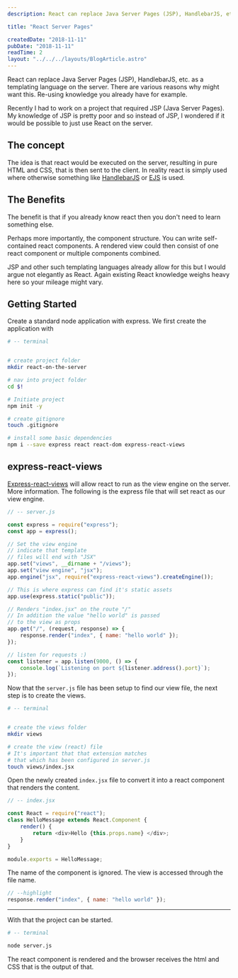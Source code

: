 ```yaml
---
description: React can replace Java Server Pages (JSP), HandlebarJS, etc. as a templating language on the server.

title: "React Server Pages"

createdDate: "2018-11-11"
pubDate: "2018-11-11"
readTime: 2
layout: "../../../layouts/BlogArticle.astro"
---
```


React can replace Java Server Pages (JSP), HandlebarJS, etc. as a templating language on the server. There are various reasons why might want this. Re-using knowledge you already have for example.

Recently I had to work on a project that required JSP (Java Server Pages). My knowledge of JSP is pretty poor and so instead of JSP, I wondered if it would be possible to just use React on the server.

## The concept

The idea is that react would be executed on the server, resulting in pure HTML and CSS, that is then sent to the client.
In reality react is simply used where otherwise something like [HandlebarJS](https://handlebarsjs.com/) or [EJS](https://github.com/tj/ejs) is used.

## The Benefits

The benefit is that if you already know react then you don't need to learn something else.

Perhaps more importantly, the component structure. You can write self-contained react components. A rendered view could then consist of one react component or multiple components combined.

JSP and other such templating languages already allow for this but I would argue not elegantly as React. Again existing React knowledge weighs heavy here so your mileage might vary.

## Getting Started

Create a standard node application with express. We first create the application with

```bash
# -- terminal


# create project folder
mkdir react-on-the-server

# nav into project folder
cd $!

# Initiate project
npm init -y

# create gitignore
touch .gitignore

# install some basic dependencies
npm i --save express react react-dom express-react-views

```

## express-react-views

[Express-react-views](https://github.com/reactjs/express-react-views) will allow react to run as the view engine on the server. More information. The following is the express file that will set react as our view engine.

```js
// -- server.js

const express = require("express");
const app = express();

// Set the view engine
// indicate that template
// files will end with "JSX"
app.set("views", __dirname + "/views");
app.set("view engine", "jsx");
app.engine("jsx", require("express-react-views").createEngine());

// This is where express can find it's static assets
app.use(express.static("public"));

// Renders "index.jsx" on the route "/"
// In addition the value "hello world" is passed
// to the view as props
app.get("/", (request, response) => {
    response.render("index", { name: "hello world" });
});

// listen for requests :)
const listener = app.listen(9000, () => {
    console.log(`Listening on port ${listener.address().port}`);
});
```

Now that the `server.js` file has been setup to find our view file, the next step is to create the views.

```bash
# -- terminal


# create the views folder
mkdir views

# create the view (react) file
# It's important that that extension matches
# that which has been configured in server.js
touch views/index.jsx
```

Open the newly created `index.jsx` file to convert it into a react component that renders the content.

```js
// -- index.jsx

const React = require("react");
class HelloMessage extends React.Component {
    render() {
        return <div>Hello {this.props.name} </div>;
    }
}

module.exports = HelloMessage;
```

The name of the component is ignored. The view is accessed through the file name.

```js
// --highlight
response.render("index", { name: "hello world" });
```

---

With that the project can be started.

```bash
# -- terminal

node server.js
```

The react component is rendered and the browser receives the html and CSS that is the output of that.
